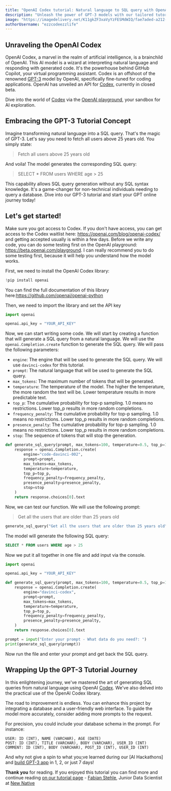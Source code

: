 ```yaml
---
title: "OpenAI Codex tutorial: Natural language to SQL query with OpenAI Codex"
description: "Unleash the power of GPT-3 models with our tailored tutorial. Learn how to use OpenAI Codex to craft custom SQL queries from natural language. Embark on your GPT online journey now!"
image: "https://imagedelivery.net/K11gkZF3xaVyYzFESMdWIQ/fae7aded-a212-4557-cd2a-02095fd16800/full"
authorUsername: "ezzcodeezzlife"
---
```

## Unraveling the OpenAI Codex

OpenAI Codex, a marvel in the realm of artificial intelligence, is a brainchild of OpenAI. This AI model is a wizard at interpreting natural language and responding with generated code. It's the powerhouse behind GitHub Copilot, your virtual programming assistant. Codex is an offshoot of the renowned [GPT-3](https://lablab.ai/tech/openai/gpt3) model by OpenAI, specifically fine-tuned for coding applications. OpenAI has unveiled an API for [Codex](https://lablab.ai/tech/openai/codex), currently in closed beta.

Dive into the world of [Codex](https://platform.openai.com/docs/guides/code) via the [OpenAI playground](https://platform.openai.com/playground), your sandbox for AI exploration.

## Embracing the GPT-3 Tutorial Concept
Imagine transforming natural language into a SQL query. That's the magic of GPT-3. Let's say you need to fetch all users above 25 years old. You simply state:

>Fetch all users above 25 years old

And voila! The model generates the corresponding SQL query:

>SELECT * FROM users WHERE age > 25

This capability allows SQL query generation without any SQL syntax knowledge. It's a game-changer for non-technical individuals needing to query a database. Dive into our GPT-3 tutorial and start your GPT online journey today!

## Let's get started!

Make sure you got access to Codex. If you don't have access, you can get access to the Codex waitlist here: https://openai.com/blog/openai-codex/ and getting accepted usually is within a few days.
Before we write any code, you can do some testing first on the OpenAI playground: https://beta.openai.com/playground. 
I can really recommend you to do some testing first, because it will help you understand how the model works.  

First, we need to install the OpenAI Codex library:

```python
!pip install openai
```

You can find the full documentation of this library here:https://github.com/openai/openai-python

Then, we need to import the library and set the API key

```python
import openai

openai.api_key = "YOUR_API_KEY"
```

Now, we can start writing some code. We will start by creating a function that will generate a SQL query from a natural language. We will use the `openai.Completion.create` function to generate the SQL query. We will pass the following parameters:

- `engine`: The engine that will be used to generate the SQL query. We will use `davinci-codex` for this tutorial.
- `prompt`: The natural language that will be used to generate the SQL query.
- `max_tokens`: The maximum number of tokens that will be generated.
- `temperature`: The temperature of the model. The higher the temperature, the more random the text will be. Lower temperature results in more predictable text.
- `top_p`: The cumulative probability for top-p sampling. 1.0 means no restrictions. Lower top_p results in more random completions.
- `frequency_penalty`: The cumulative probability for top-p sampling. 1.0 means no restrictions. Lower top_p results in more random completions.
- `presence_penalty`: The cumulative probability for top-p sampling. 1.0 means no restrictions. Lower top_p results in more random completions.
- `stop`: The sequence of tokens that will stop the generation.

```python
def generate_sql_query(prompt, max_tokens=100, temperature=0.5, top_p=1.0, frequency_penalty=0.0, presence_penalty=0.0, stop=["\n"]):
    response = openai.Completion.create(
        engine="code-davinci-002",
        prompt=prompt,
        max_tokens=max_tokens,
        temperature=temperature,
        top_p=top_p,
        frequency_penalty=frequency_penalty,
        presence_penalty=presence_penalty,
        stop=stop
    )
    return response.choices[0].text
```

Now, we can test our function. We will use the following prompt:

> Get all the users that are older than 25 years old

```python
generate_sql_query("Get all the users that are older than 25 years old")
```

The model will generate the following SQL query:

```sql
SELECT * FROM users WHERE age > 25
```

Now we put it all together in one file and add input via the console.

```python
import openai

openai.api_key = "YOUR_API_KEY"

def generate_sql_query(prompt, max_tokens=100, temperature=0.5, top_p=1.0, frequency_penalty=0.0, presence_penalty=0.0):
    response = openai.Completion.create(
        engine="davinci-codex",
        prompt=prompt,
        max_tokens=max_tokens,
        temperature=temperature,
        top_p=top_p,
        frequency_penalty=frequency_penalty,
        presence_penalty=presence_penalty,
    )
    return response.choices[0].text

prompt = input("Enter your prompt - What data do you need?: ")
print(generate_sql_query(prompt))
```

Now run the file and enter your prompt and get back the SQL query.

## Wrapping Up the GPT-3 Tutorial Journey
In this enlightening journey, we've mastered the art of generating SQL queries from natural language using OpenAI [Codex](https://lablab.ai/tech/openai/codex). We've also delved into the practical use of the OpenAI Codex library.

The road to improvement is endless. You can enhance this project by integrating a database and a user-friendly web interface. To guide the model more accurately, consider adding more prompts to the request.

For precision, you could include your database schema in the prompt. For instance:

```
USER: ID (INT), NAME (VARCHAR), AGE (DATE)
POST: ID (INT), TITLE (VARCHAR), BODY (VARCHAR), USER_ID (INT)
COMMENT: ID (INT), BODY (VARCHAR), POST_ID (INT), USER_ID (INT)
```

And why not give a spin to what you;ve learned during our [AI Hackathons] and [build GPT-3 app](https://lablab.ai/apps/tech/openai/gpt3) in 1, 2, or just 7 days!

**Thank you** for reading. If you enjoyed this tutorial you can find more and continue reading 
[on our tutorial page](https://lablab.ai/t) - [Fabian Stehle](https://github.com/ezzcodeezzlife), 
Junior Data Scientist at [New Native](https://newnative.ai/)
